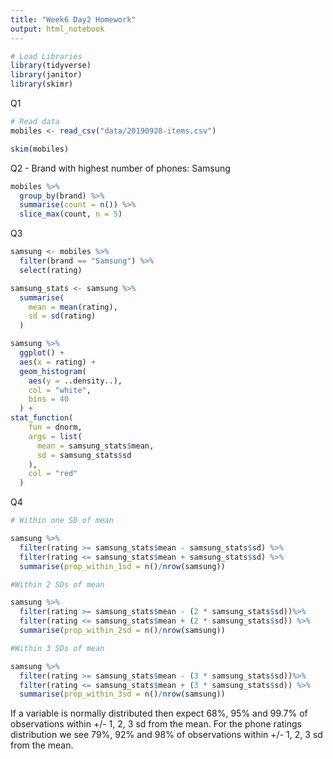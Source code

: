 ```yaml
---
title: "Week6 Day2 Homework"
output: html_notebook
---
```



```r
# Load Libraries
library(tidyverse)
library(janitor)
library(skimr)
```

Q1
```r
# Read data
mobiles <- read_csv("data/20190928-items.csv")

skim(mobiles)
```

Q2 - Brand with highest number of phones: Samsung
```r
mobiles %>%
  group_by(brand) %>%
  summarise(count = n()) %>%
  slice_max(count, n = 5)
```

Q3
```r
samsung <- mobiles %>%
  filter(brand == "Samsung") %>%
  select(rating) 

samsung_stats <- samsung %>% 
  summarise(
    mean = mean(rating),
    sd = sd(rating)
  )
```


```r
samsung %>%
  ggplot() +
  aes(x = rating) +
  geom_histogram(
    aes(y = ..density..),
    col = "white",
    bins = 40
  ) +
stat_function(
    fun = dnorm,
    args = list(
      mean = samsung_stats$mean,
      sd = samsung_stats$sd
    ),
    col = "red"
  )
```

Q4
```r
# Within one SD of mean

samsung %>% 
  filter(rating >= samsung_stats$mean - samsung_stats$sd) %>% 
  filter(rating <= samsung_stats$mean + samsung_stats$sd) %>%
  summarise(prop_within_1sd = n()/nrow(samsung))


```
```r
#Within 2 SDs of mean

samsung %>% 
  filter(rating >= samsung_stats$mean - (2 * samsung_stats$sd))%>% 
  filter(rating <= samsung_stats$mean + (2 * samsung_stats$sd)) %>%
  summarise(prop_within_2sd = n()/nrow(samsung))
```
```r
#Within 3 SDs of mean

samsung %>% 
  filter(rating >= samsung_stats$mean - (3 * samsung_stats$sd))%>% 
  filter(rating <= samsung_stats$mean + (3 * samsung_stats$sd)) %>%
  summarise(prop_within_3sd = n()/nrow(samsung))
```

If a variable is normally distributed then expect 68%, 95% and 99.7% of observations within +/- 1, 2, 3 sd from the mean.
For the phone ratings distribution we see 79%, 92% and 98% of observations within +/- 1, 2, 3 sd from the mean.